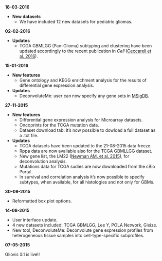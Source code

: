 **18-03-2016**  

* **New datasets**   
  + We have included 12 new datasets for pediatric gliomas.  

**02-02-2016**  

* **Updates**
  + TCGA GBMLGG (Pan-Glioma) subtyping and clustering have been updated accordingly to the recent publication in _Cell_ ([Ceccareli et al. 2016](http://www.ncbi.nlm.nih.gov/pubmed/26824661)).  


**15-01-2016**  

* **New features**  
  + Gene ontology and KEGG enrichment analysis for the results of differential gene expression analysis.  
  
* **Updates**
  + DeconvoluteMe: user can now specify any gene sets in [MSigDB](http://software.broadinstitute.org/gsea/msigdb/index.jsp).  
  

**27-11-2015**   

* **New features** 
  + Differential gene expression analysis for Microarray datasets.   
  + Oncoprints for the TCGA mutation data.   
  + Dataset download tab: it's now possible to dowload a full dataset as a .txt file.   
  
* **Updates** 
  + TCGA datasets have been updated to the 21-08-2015 data freeze.   
  + Rppa data are now available also for the TCGA GBMLLGG dataset.   
  + New gene list, the LM22 ([Newman AM. et al. 2015](www.ncbi.nlm.nih.gov/pubmed/25822800)), for deconvolution analysis.  
  + Mutations data for TCGA sudies are now downloaded from the cBio Portal. 
  + In survival and correlation analysis it's now possible to specify subtypes, when available, for all histologies and not only for GBMs.  

**30-09-2015**   

- Reformatted box plot options.  

**14-08-2015**   

- User interface update.  
- 4 new datasets included: TCGA GBMLGG, Lee Y, POLA Network, Gleize.    
- New tool, DeconvoluteMe: Deconvolute gene expression profiles from heterogeneous tissue samples into cell-type-specific subprofiles.    

**07-05-2015**   

Gliovis 0.1 is live!!

